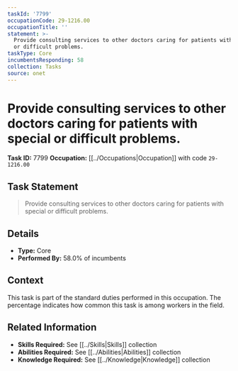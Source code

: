 ```yaml
---
taskId: '7799'
occupationCode: 29-1216.00
occupationTitle: ''
statement: >-
  Provide consulting services to other doctors caring for patients with special
  or difficult problems.
taskType: Core
incumbentsResponding: 58
collection: Tasks
source: onet
---
```

# Provide consulting services to other doctors caring for patients with special or difficult problems.

**Task ID:** 7799
**Occupation:** [[../Occupations|Occupation]] with code `29-1216.00`

## Task Statement

> Provide consulting services to other doctors caring for patients with special or difficult problems.

## Details

- **Type:** Core
- **Performed By:** 58.0% of incumbents

## Context

This task is part of the standard duties performed in this occupation. The percentage indicates how common this task is among workers in the field.

## Related Information

- **Skills Required:** See [[../Skills|Skills]] collection
- **Abilities Required:** See [[../Abilities|Abilities]] collection
- **Knowledge Required:** See [[../Knowledge|Knowledge]] collection
